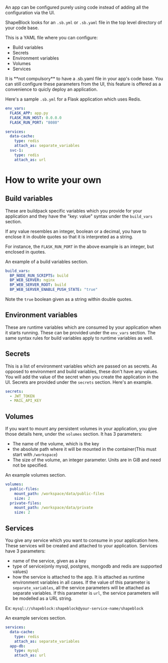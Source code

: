 An app can be configured purely using code instead of adding all the configuration via the UI.

ShapeBlock looks for an `.sb.yml` or `.sb.yaml` file in the top level directory of your code base.

This is a YAML file where you can configure:
- Build variables
- Secrets
- Environment variables
- Volumes
- Services

<Note>
It is **not compulsory** to have a .sb.yaml file in your app's code base. You can still configure these parameters from the UI, this feature is offered as a convenience to quicly deploy an application.
</Note>


Here's a sample `.sb.yml` for a Flask application which uses Redis.

```yaml
env_vars:
  FLASK_APP: app.py
  FLASK_RUN_HOST: 0.0.0.0
  FLASK_RUN_PORT: "8080"

services:
  data-cache:
    type: redis
    attach_as: separate_variables
  svc-1:
    type: redis
    attach_as: url
```

# How to write your own

## Build variables

These are buildpack specific variables which you provide for your application and they have the "key: value" syntax under the `build_vars` section.

<Note>
If any value resembles an integer, boolean or a decimal, you have to enclose it in double quotes so that it is interpreted as a string.

For instance, the `FLASK_RUN_PORT` in the above example is an integer, but enclosed in quotes.
</Note>

An example of a build variables section.

```yaml
build_vars:
  BP_NODE_RUN_SCRIPTS: build
  BP_WEB_SERVER: nginx
  BP_WEB_SERVER_ROOT: build
  BP_WEB_SERVER_ENABLE_PUSH_STATE: "true"
```
Note the `true` boolean given as a string within double quotes.

## Environment variables

These are runtime variables which are consumed by your application when it starts running. These can be provided under the `env_vars` section. The same syntax rules for build variables apply to runtime variables as well.

## Secrets

This is a list of environment variables which are passed on as secrets. As opposed to environment and build variables, these don't have any values. You will add the value of the secret when you create the application in the UI.
Secrets are provided under the `secrets` section. Here's an example.

```yaml
secrets:
  - JWT_TOKEN
  - MAIL_API_KEY
```

## Volumes

If you want to mount any persistent volumes in your application, you give those details here, under the `volumes` section. It has 3 parameters:
- The name of the volume, which is the key
- the absolute path where it will be mounted in the container(This must start with `/workspace`)
- The size of the volume, an integer parameter. Units are in GiB and need not be specified.

An example volumes section.

```yaml
volumes:
  public-files:
    mount_path: /workspace/data/public-files
    size: 2
  private-files:
    mount_path: /workspace/data/private
    size: 2
```

## Services

You give any service which you want to consume in your application here. These services will be created and attached to your application.
Services have 3 parameters:
- name of the service, given as a key
- type of service(only mysql, postgres, mongodb and redis are supported values)
- how the service is attached to the app. It is attached as runtime environment variables in all cases. If the value of this parameter is `separate_variables`, all the service parameters will be attached as separate variables. If this parameter is `url`, the service parameters will be modelled as a URL string.

Ex: `mysql://shapeblock:shapeblock@your-service-name/shapeblock`

An example services section.

```yaml
services:
  data-cache:
    type: redis
    attach_as: separate_variables
  app-db:
    type: mysql
    attach_as: url
```
